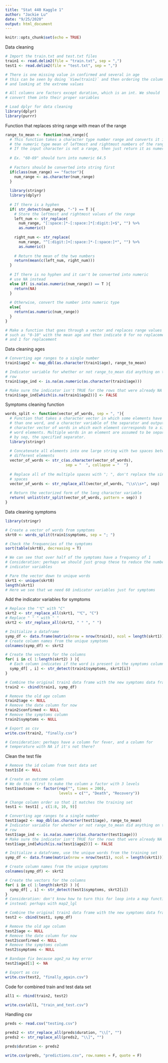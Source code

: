 ```yaml
---
title: "Stat 440 Kaggle 1"
author: "Jackie Lu"
date: "9/25/2020"
output: html_document
---
```


```r
knitr::opts_chunk$set(echo = TRUE)
```

Data cleaning
```r
# Import the train.txt and test.txt files
train1 <- read.delim2(file = "train.txt", sep = ",")
test1 <- read.delim2(file = "test.txt", sep = ",")

# There is one missing value in confirmed and several in age
# this can be seen by doing `View(train1)` and then ordering the column
# and looking at the extreme values

# All columns are factors except duration, which is an int. We should
# convert them into their proper variables

# Load dplyr for data cleaning
library(dplyr)
library(purrr)
```

Function that replaces string range with mean of the range
```r
range_to_mean <- function(num_range){
  # This function takes a character type number range and converts it into
  # the numeric type mean of leftmost and rightmost numbers of the range.
  # If the input character is not a range, then just return it as numeric
  
  # Ex. "60-69" should turn into numeric 64.5
  
  # Factors should be converted into string first
  if(class(num_range) == "factor"){
    num_range <- as.character(num_range)
  }
  
  library(stringr)
  library(dplyr)
  
  # If there is a hyphen
  if( str_detect(num_range, "-") == T ){
    # Store the leftmost and rightmost values of the range
    left_num <- str_replace(
      num_range, "[:space:]*-[:space:]*[:digit:]+$", "") %>%
      as.numeric()
  
    right_num <- str_replace(
      num_range, "^[:digit:]+[:space:]*-[:space:]*", "") %>%
      as.numeric()
  
    # Return the mean of the two numbers
    return(mean(c(left_num, right_num)))
  }
  
  # If there is no hyphen and it can't be converted into numeric
  # use NA instead
  else if( is.na(as.numeric(num_range)) == T ){
    return(NA)
  }
  
  # Otherwise, convert the number into numeric type
  else{
    return(as.numeric(num_range))
  }
}
```


```r
# Make a function that goes through a vector and replaces range values
# such as "0-10" with the mean age and then indicate 0 for no replacement
# and 1 for replacement
```

Data cleaning ages
```r
# Converting age ranges to a single number
train1$age2 <- map_dbl(as.character(train1$age), range_to_mean)

# Indicator variable for whether or not range_to_mean did anything on the
# row
train1$age_ind <- is.na(as.numeric(as.character(train1$age)))

# Make sure the indicator isn't TRUE for the rows that were already NA
train1$age_ind[which(is.na(train1$age2))] <- FALSE
```

Symptoms cleaning function
```r
words_split <- function(vector_of_words, sep = ", "){
  # Function that takes a character vector in which some elements have more
  # than one word, and a character variable of the separator and outputs a
  # character vector of words in which each element corresponds to a single
  # word elements. Multiple words in an element are assumed to be separated
  # by sep, the specified separator.
  library(stringr)
  
  # Concatenate all elements into one large string with two spaces between
  # different elements
  vector_of_words <- str_c(as.character(vector_of_words),
                           sep = "  ", collapse = "  ")
  
  # Replace all of the multiple spaces with "; ", don't replace the single
  # spaces
  vector_of_words <- str_replace_all(vector_of_words, "\\s\\s+", sep)
  
  # Return the vectorized form of the long character variable
  return( unlist(str_split(vector_of_words, pattern = sep)) )
}
```


Data cleaning symptoms
```r
library(stringr)

# Create a vector of words from symptoms
skrt0 <- words_split(train1$symptoms, sep = "; ")

# Check the frequencies of the symptoms
sort(table(skrt0), decreasing = T)

# We can see that over half of the symptoms have a frequency of 1
# Consideration: perhaps we should just group these to reduce the number of
# indicator variables

# Pare the vector down to unique words
skrt1 <- unique(skrt0)
length(skrt1)
# Here we see that we need 60 indicator variables just for symptoms
```

Add the indicator variables for symptoms
```r
# Replace the "℃" with "C"
skrt2 <- str_replace_all(skrt1, "℃", "C")
# Replace " ° " with " "
skrt2 <- str_replace_all(skrt2, " ° ", " ")

# Initialize a dataframe
symp_df <- data.frame(matrix(nrow = nrow(train1), ncol = length(skrt1)))
# Create column names from the unique symptoms
colnames(symp_df) <- skrt2

# Create the vectors for the columns
for( i in c( 1:length(skrt2) ) ){
  # Each column indicates if the word is present in the symptoms column
  symp_df[ , i] <- str_detect(train1$symptoms, skrt2[i])
}

# Combine the original train1 data frame with the new symptoms data frame
train2 <- cbind(train1, symp_df)

# Remove the old age column
train2$age <- NULL
# Remove the date column for now
train2$confirmed <- NULL
# Remove the symptoms column
train2$symptoms <- NULL

# Export as csv
write.csv(train2, "finally.csv")

# Consideration: perhaps have a column for fever, and a column for
# temperature with NA if it's not there?
```

Clean the test file
```r
# Remove the id column from test data set
test1$Id <- NULL

# Create an outcome column
# We do this first to make the column a factor with 3 levels
test1$outcome <- factor(rep("", times = 200),
                        levels = c("", "Death", "Recovery"))

# Change column order so that it matches the training set
test1 <- test1[ , c(1:8, 10, 9)]

# Converting age ranges to a single number
test1$age2 <- map_dbl(as.character(test1$age), range_to_mean)
# Indicator variable for whether or not range_to_mean did anything on the
# row
test1$age_ind <- is.na(as.numeric(as.character(test1$age)))
# Make sure the indicator isn't TRUE for the rows that were already NA
test1$age_ind[which(is.na(test1$age2))] <- FALSE

# Initialize a dataframe, use the unique words from the training set
symp_df <- data.frame(matrix(nrow = nrow(test1), ncol = length(skrt1)))

# Create column names from the unique symptoms
colnames(symp_df) <- skrt2

# Create the vectors for the columns
for( i in c( 1:length(skrt2) ) ){
  symp_df[ , i] <- str_detect(test1$symptoms, skrt2[i])
}
# Consideration: don't know how to turn this for loop into a map function
# instead; perhaps with map2_lgl

# Combine the original train1 data frame with the new symptoms data frame
test2 <- cbind(test1, symp_df)

# Remove the old age column
test2$age <- NULL
# Remove the date column for now
test2$confirmed <- NULL
# Remove the symptoms column
test2$symptoms <- NULL

# Bandage fix because age2_na key error
test2$age2[1] <- NA

# Export as csv
write.csv(test2, "finally_again.csv")
```

Code for combined train and test data set
```r
all1 <- rbind(train2, test2)

write.csv(all1, "train_and_test.csv")
```

Handling csv
```r
preds <- read.csv("testing.csv")

preds2 <- str_replace_all(preds$duration, "\\[", "")
preds2 <- str_replace_all(preds2, "\\]", "")

preds$duration <- preds2

write.csv(preds, "predictions.csv", row.names = F, quote = F)
```











